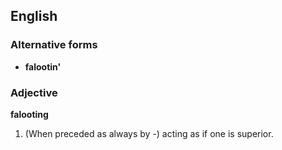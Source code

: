 ==English==

===Alternative forms===
*'''falootin' '''

===Adjective===
'''falooting'''

# {{context|colloquial|US}} (When preceded as always by {{term|high}}-) acting as if one is superior.